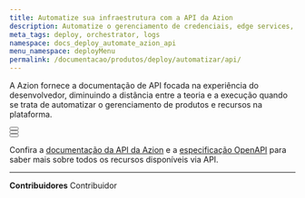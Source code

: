 ```yaml
---
title: Automatize sua infraestrutura com a API da Azion
description: Automatize o gerenciamento de credenciais, edge services, resources e edge nodes através da API da Azion.
meta_tags: deploy, orchestrator, logs
namespace: docs_deploy_automate_azion_api
menu_namespace: deployMenu
permalink: /documentacao/produtos/deploy/automatizar/api/
---
```


A Azion fornece a documentação de API focada na experiência do desenvolvedor, diminuindo a distância entre a teoria e a execução quando se trata de automatizar o gerenciamento de produtos e recursos na plataforma.

<Button href="https://api.azion.com/#a0da3275-5658-4814-abc6-9092238d725d" text="api de credenciais" variant="secondary"></Button>
<br />
<Button href="https://api.azion.com/#fb45abdf-0e98-4702-b4a4-77f63938ccf1" text="api de edge nodes" variant="secondary"></Button>
<br />
<Button href="https://api.azion.com/#c3d8ddbf-eb5a-4d1f-9473-1754c8ab1409" text="api de edge services" variant="secondary"></Button>

Confira a [documentação da API da Azion](https://api.azion.com/) e a [especificação OpenAPI](https://github.com/aziontech/azionapi-openapi/) para saber mais sobre todos os recursos disponíveis via API.

---


**Contribuidores** <ContributorList>Contribuidor</ContributorList>
